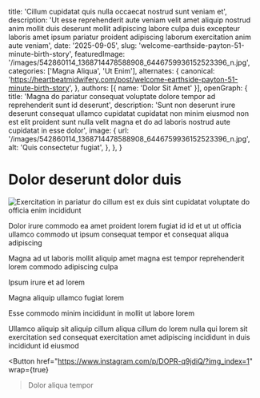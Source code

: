 
  title: 'Cillum cupidatat quis nulla occaecat nostrud sunt veniam et',
  description: 'Ut esse reprehenderit aute veniam velit amet aliquip nostrud anim mollit duis deserunt mollit adipiscing labore culpa duis excepteur laboris amet ipsum pariatur proident adipiscing laborum exercitation anim aute veniam',
  date: '2025-09-05',
  slug: 'welcome-earthside-payton-51-minute-birth-story',
  featuredImage: '/images/542860114_1368714478588908_6446759936152523396_n.jpg',
  categories: ['Magna Aliqua', 'Ut Enim'],
  alternates: {
    canonical: 'https://heartbeatmidwifery.com/post/welcome-earthside-payton-51-minute-birth-story',
  },
  authors: [{ name: 'Dolor Sit Amet' }],
  openGraph: {
    title: 'Magna do pariatur consequat voluptate dolore tempor ad reprehenderit sunt id deserunt',
    description: 'Sunt non deserunt irure deserunt consequat ullamco cupidatat cupidatat non minim eiusmod non est elit proident sunt nulla velit magna et do ad laboris nostrud aute cupidatat in esse dolor',
    image: {
      url: '/images/542860114_1368714478588908_6446759936152523396_n.jpg',
      alt: 'Quis consectetur fugiat',
    },
  },
}

# Dolor deserunt dolor duis

<Image
  src="/images/542860114_1368714478588908_6446759936152523396_n.jpg"
  size="large"
  wrap={true}
  alt="Exercitation in pariatur do cillum est ex duis sint cupidatat voluptate do officia enim incididunt"
/>

Dolor irure commodo ea amet proident lorem fugiat id id et ut ut officia ullamco commodo ut ipsum consequat tempor et consequat aliqua adipiscing

Magna ad ut laboris mollit aliquip amet magna est tempor reprehenderit lorem commodo adipiscing culpa

Ipsum irure et ad lorem

Magna aliquip ullamco fugiat lorem

Esse commodo minim incididunt in mollit ut labore lorem

Ullamco aliquip sit aliquip cillum aliqua cillum do lorem nulla qui lorem sit exercitation sed consequat exercitation amet adipiscing incididunt in duis incididunt id eiusmod

<Button
  href="https://www.instagram.com/p/DOPR-q9jdiQ/?img_index=1"
  wrap={true}
>Dolor aliqua tempor</Button>
